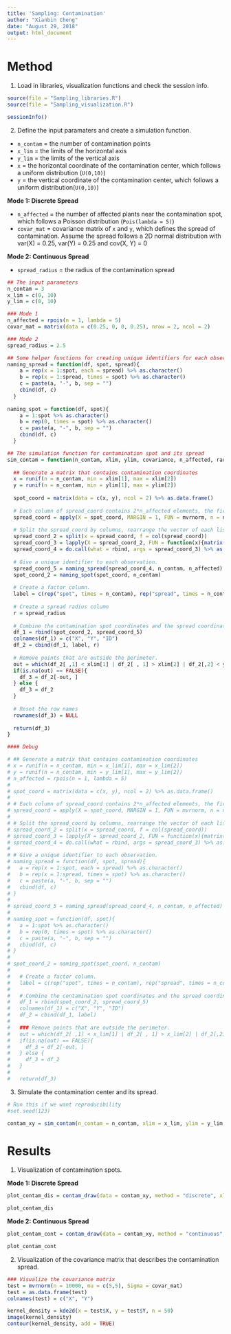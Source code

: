 ```yaml
---
title: 'Sampling: Contamination'
author: "Xianbin Cheng"
date: "August 29, 2018"
output: html_document
---
```


# Method #

1. Load in libraries, visualization functions and check the session info.

```r
source(file = "Sampling_libraries.R")
source(file = "Sampling_visualization.R")
```

```r
sessionInfo()
```

2. Define the input paramaters and create a simulation function.

* `n_contam` = the number of contamination points  
* `x_lim` = the limits of the horizontal axis  
* `y_lim` = the limits of the vertical axis  
* `x` = the horizontal coordinate of the contamination center, which follows a uniform distribution (`U(0,10)`)
* `y` = the vertical coordinate of the contamination center, which follows a uniform distribution(`U(0,10)`)  

**Mode 1: Discrete Spread**

* `n_affected` = the number of affected plants near the contamination spot, which follows a Poisson distribution (`Pois(lambda = 5)`)   
* `covar_mat` = covariance matrix of `x` and `y`, which defines the spread of contamination. Assume the spread follows a 2D normal distribution with var(X) = 0.25, var(Y) = 0.25 and cov(X, Y) = 0  

**Mode 2: Continuous Spread**

* `spread_radius` = the radius of the contamination spread

```r
## The input parameters
n_contam = 3
x_lim = c(0, 10)
y_lim = c(0, 10)

### Mode 1
n_affected = rpois(n = 1, lambda = 5)
covar_mat = matrix(data = c(0.25, 0, 0, 0.25), nrow = 2, ncol = 2)

### Mode 2
spread_radius = 2.5
```

```r
## Some helper functions for creating unique identifiers for each observation.
naming_spread = function(df, spot, spread){
    a = rep(x = 1:spot, each = spread) %>% as.character()
    b = rep(x = 1:spread, times = spot) %>% as.character()
    c = paste(a, "-", b, sep = "")
    cbind(df, c)
  }
  
naming_spot = function(df, spot){
    a = 1:spot %>% as.character()
    b = rep(0, times = spot) %>% as.character()
    c = paste(a, "-", b, sep = "")
    cbind(df, c)
  }

## The simulation function for contamination spot and its spread
sim_contam = function(n_contam, xlim, ylim, covariance, n_affected, radius){
  
  ## Generate a matrix that contains contamination coordinates
  x = runif(n = n_contam, min = xlim[1], max = xlim[2])
  y = runif(n = n_contam, min = ylim[1], max = ylim[2])
  
  spot_coord = matrix(data = c(x, y), ncol = 2) %>% as.data.frame()
  
  # Each column of spread_coord contains 2*n_affected elements, the first n_affected elements are random numbers generated from mat_1[1,1] and the second n_affected elements are random numbers generated from mat_1[1,2]
  spread_coord = apply(X = spot_coord, MARGIN = 1, FUN = mvrnorm, n = n_affected, Sigma = covar_mat)
  
  # Split the spread_coord by columns, rearrange the vector of each list into an nx2 matrix, then combine these matrices by row.
  spread_coord_2 = split(x = spread_coord, f = col(spread_coord))
  spread_coord_3 = lapply(X = spread_coord_2, FUN = function(x){matrix(x, ncol = 2)})
  spread_coord_4 = do.call(what = rbind, args = spread_coord_3) %>% as.data.frame()
  
  # Give a unique identifier to each observation.
  spread_coord_5 = naming_spread(spread_coord_4, n_contam, n_affected)
  spot_coord_2 = naming_spot(spot_coord, n_contam)
  
  # Create a factor column.
  label = c(rep("spot", times = n_contam), rep("spread", times = n_contam * n_affected))
  
  # Create a spread radius column
  r = spread_radius
  
  # Combine the contamination spot coordinates and the spread coordinates, and then combine the factor column and the spread radius column.
  df_1 = rbind(spot_coord_2, spread_coord_5)
  colnames(df_1) = c("X", "Y", "ID")
  df_2 = cbind(df_1, label, r)
  
  # Remove points that are outside the perimeter.
  out = which(df_2[ ,1] < xlim[1] | df_2[ , 1] > xlim[2] | df_2[,2] < ylim[1] | df_2[,2] > ylim[2], arr.ind = TRUE)[1]
  if(is.na(out) == FALSE){
    df_3 = df_2[-out, ]
  } else {
    df_3 = df_2
  }
  
  # Reset the row names
  rownames(df_3) = NULL
  
  return(df_3)
}
```

```r
#### Debug

# ## Generate a matrix that contains contamination coordinates
# x = runif(n = n_contam, min = x_lim[1], max = x_lim[2])
# y = runif(n = n_contam, min = y_lim[1], max = y_lim[2])
# n_affected = rpois(n = 1, lambda = 5)
# 
# spot_coord = matrix(data = c(x, y), ncol = 2) %>% as.data.frame()
# 
# # Each column of spread_coord contains 2*n_affected elements, the first n_affected elements are random numbers generated from mat_1[1,1] and the second n_affected elements are random numbers generated from mat_1[1,2]
# spread_coord = apply(X = spot_coord, MARGIN = 1, FUN = mvrnorm, n = n_affected, Sigma = covar_mat)
# 
# # Split the spread_coord by columns, rearrange the vector of each list into an nx2 matrix, then combine these matrices by row.
# spread_coord_2 = split(x = spread_coord, f = col(spread_coord))
# spread_coord_3 = lapply(X = spread_coord_2, FUN = function(x){matrix(x, ncol = 2)})
# spread_coord_4 = do.call(what = rbind, args = spread_coord_3) %>% as.data.frame()
# 
# # Give a unique identifier to each observation.
# naming_spread = function(df, spot, spread){
#   a = rep(x = 1:spot, each = spread) %>% as.character()
#   b = rep(x = 1:spread, times = spot) %>% as.character()
#   c = paste(a, "-", b, sep = "")
#   cbind(df, c)
# }
# 
# spread_coord_5 = naming_spread(spread_coord_4, n_contam, n_affected)
# 
# naming_spot = function(df, spot){
#   a = 1:spot %>% as.character()
#   b = rep(0, times = spot) %>% as.character()
#   c = paste(a, "-", b, sep = "")
#   cbind(df, c)
# }
# 
# spot_coord_2 = naming_spot(spot_coord, n_contam)
# 
#   # Create a factor column.
#   label = c(rep("spot", times = n_contam), rep("spread", times = n_contam * n_affected))
# 
#   # Combine the contamination spot coordinates and the spread coordinates, and then combine the factor column.
#   df_1 = rbind(spot_coord_2, spread_coord_5)
#   colnames(df_1) = c("X", "Y", "ID")
#   df_2 = cbind(df_1, label)
# 
#   ### Remove points that are outside the perimeter.
#   out = which(df_2[ ,1] < x_lim[1] | df_2[ , 1] > x_lim[2] | df_2[,2] < y_lim[1] | df_2[,2] > y_lim[2], arr.ind = TRUE)[1]
#   if(is.na(out) == FALSE){
#     df_3 = df_2[-out, ]
#   } else {
#     df_3 = df_2
#   }
# 
#   return(df_3)

```

3. Simulate the contamination center and its spread.

```r
# Run this if we want reproducibility
#set.seed(123)
```

```r
contam_xy = sim_contam(n_contam = n_contam, xlim = x_lim, ylim = y_lim, covariance = covar_mat, n_affected = n_affected, radius = spread_radius) 
```

# Results #

1. Visualization of contamination spots.

**Mode 1: Discrete Spread**

```r
plot_contam_dis = contam_draw(data = contam_xy, method = "discrete", xlim = x_lim, ylim = y_lim)
```

```r
plot_contam_dis
```

**Mode 2: Continuous Spread**

```r
plot_contam_cont = contam_draw(data = contam_xy, method = "continuous", xlim = x_lim, ylim = y_lim)
```

```r
plot_contam_cont
```



2. Visualization of the covariance matrix that describes the contamination spread.

```r
### Visualize the covariance matrix
test = mvrnorm(n = 10000, mu = c(5,5), Sigma = covar_mat)
test = as.data.frame(test)
colnames(test) = c("X", "Y")

kernel_density = kde2d(x = test$X, y = test$Y, n = 50)
image(kernel_density)
contour(kernel_density, add = TRUE)
```

